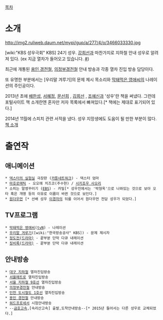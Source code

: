 [[목차]]

= 소개 =

http://img2.ruliweb.daum.net/mypi/gup/a/277/4/o/3466033330.jpg

[wiki:"KBS 성우극회" KBS] 24기 성우. [[강희선]]과 마찬가지로 지하철 안내 성우로 알려져 있다. (ex 지금 열차가 들어오고 있습니다. [http://youtu.be/HbfyP9n5zCY?t=35s #])

최근에 개통된 [[용인 경전철]], [[의정부경전철]] 안내 방송과 각종 열차 진입 방송 담당이다.

또 유명한 부분에서는 [우리말 겨루기]의 문제 제시 목소리와 [[막돼먹은 영애씨]]의 나레이션의 주인공이다.

2013년 초에 [[배한성]], [[서혜정]], [[문선희]] , [[김희선(성우)|김희선]] , [[조예신]]과 '성우'란 책을 써냈다. 그런데 포털사이트 책 소개란엔 혼자만 저자 목록에서 빠져있다.[* 책에는 제대로 표기되어 있다.]

2014년 11월에 스피치 관련 서적을 냈다. 성우 지망생에도 도움이 될 만한 부분이 많다. [http://www.yes24.com/24/goods/14788968?scode=032&OzSrank=2 책 소개]
= 출연작 =
== 애니메이션 ==
 * [[덱스터의 실험실]] 극장판 ([[카툰네트워크]]) - 덱스터 엄마
 * [[마호로매틱]] - 오오에 치즈코(주수현) / [[시키죠우 사오리]]
 * 소피는 말썽꾸러기 ([[EBS]]) - 카밀[* 성우진에서는 '박형옥'으로 나와있는 것으로 보아 오타 혹은 개명 등의 이유로 이름이 바뀐 것으로 보인다.]
 * [[원더우먼]] [* 선배 성우 [[이경자]]의 뒤를 이어서 원더우먼 전담 성우가 되었다.]
== TV프로그램 ==
 * [[막돼먹은 영애씨]]([[tvN]]) - 나레이션
 * [[우리말 겨루기]]([wiki:"한국방송공사" KBS]) - 문제 제시자
 * [[정도전(드라마)]] - 끝부분 단막 다큐 내레이션
 * [[징비록(드라마)]] - 끝부분 단막 다큐 내레이션

== 안내방송 ==
 * [[대구 지하철]] 열차진입방송
 * [[서울메트로]] 열차진입방송
 * [[서울 지하철 9호선]] 열차진입방송
 * [[의정부경전철]] 안내방송
 * [[인천 도시철도 1호선]] 열차진입방송
 * [[용인 경전철]] 안내방송
 * [[워드프로세서]] 시험안내방송
 * --[[금호고속]],[속리산고속] 출발,도착안내방송--[* 2015년 들어서는 다른 성우로 교체되었다.]
